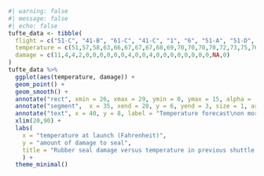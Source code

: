 

```r
#| warning: false
#| message: false
#| echo: false
tufte_data <- tibble(
  flight = c("51-C", "41-B", "61-C", "41-C", "1", "6", "51-A", "51-D", "5", "3", "2", "9", "41-D", "51-G", "7", "8", "51-B", "61-A", "51-I", "61-B", "41-G", "51-J", "4", "51-F"),
  temperature = c(51,57,58,63,66,67,67,67,68,69,70,70,70,70,72,73,75,76,76,76,78,79,80,81),
  damage = c(11,4,4,2,0,0,0,0,0,0,4,0,0,4,0,0,0,0,0,0,0,0,NA,0)
)
tufte_data %>%
  ggplot(aes(temperature, damage)) +
  geom_point() +
  geom_smooth() +
  annotate("rect", xmin = 26, xmax = 29, ymin = 0, ymax = 15, alpha = .2, fill = "red") +
  annotate("segment",  x = 35, xend = 28, y = 6, yend = 3, size = 1, arrow = arrow()) +
  annotate("text", x = 40, y = 8, label = "Temperature forecast\non morning of\nChallenger disaster") +
  xlim(20,90) +
  labs(
    x = "temperature at launch (Fahrenheit)",
    y = "amount of damage to seal",
    title = "Rubber seal damage versus temperature in previous shuttle launches"
    ) +
  theme_minimal()
```
